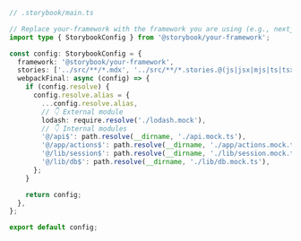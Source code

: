 ```ts
// .storybook/main.ts

// Replace your-framework with the framework you are using (e.g., nextjs, vue3-vite)
import type { StorybookConfig } from '@storybook/your-framework';

const config: StorybookConfig = {
  framework: '@storybook/your-framework',
  stories: ['../src/**/*.mdx', '../src/**/*.stories.@(js|jsx|mjs|ts|tsx)'],
  webpackFinal: async (config) => {
    if (config.resolve) {
      config.resolve.alias = {
        ...config.resolve.alias,
        // 👇 External module
        lodash: require.resolve('./lodash.mock'),
        // 👇 Internal modules
        '@/api$': path.resolve(__dirname, './api.mock.ts'),
        '@/app/actions$': path.resolve(__dirname, './app/actions.mock.ts'),
        '@/lib/session$': path.resolve(__dirname, './lib/session.mock.ts'),
        '@/lib/db$': path.resolve(__dirname, './lib/db.mock.ts'),
      };
    }

    return config;
  },
};

export default config;
```
